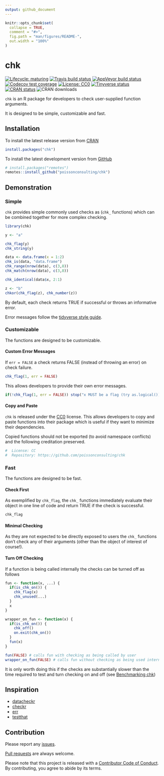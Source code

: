 ```yaml
---
output: github_document
---
```


<!-- README.md is generated from README.Rmd. Please edit that file -->

```r
knitr::opts_chunk$set(
  collapse = TRUE,
  comment = "#>",
  fig.path = "man/figures/README-",
  out.width = "100%"
)
```

# chk

<!-- badges: start -->
[![Lifecycle: maturing](https://img.shields.io/badge/lifecycle-maturing-blue.svg)](https://www.tidyverse.org/lifecycle/#maturing)
[![Travis build status](https://travis-ci.com/poissonconsulting/chk.svg?branch=master)](https://travis-ci.com/poissonconsulting/chk)
[![AppVeyor build status](https://ci.appveyor.com/api/projects/status/github/poissonconsulting/chk?branch=master&svg=true)](https://ci.appveyor.com/project/poissonconsulting/chk)
[![Codecov test coverage](https://codecov.io/gh/poissonconsulting/chk/branch/master/graph/badge.svg)](https://codecov.io/gh/poissonconsulting/chk?branch=master)
[![License: CC0](https://img.shields.io/badge/License-CC0-blue.svg)](https://creativecommons.org/publicdomain/zero/1.0/)
[![Tinyverse status](https://tinyverse.netlify.com/badge/chk)](https://CRAN.R-project.org/package=chk)
[![CRAN status](https://www.r-pkg.org/badges/version/chk)](https://cran.r-project.org/package=chk)
![CRAN downloads](http://cranlogs.r-pkg.org/badges/chk)
<!-- badges: end -->

`chk` is an R package for developers to check user-supplied function arguments.

It is designed to be simple, customizable and fast.

## Installation

To install the latest release version from [CRAN](https://cran.r-project.org)
```r
install.packages("chk")
```

To install the latest development version from [GitHub](https://github.com/poissonconsulting/chk)
```r
# install.packages("remotes")
remotes::install_github("poissonconsulting/chk")
```

## Demonstration

### Simple

`chk` provides simple commonly used checks as (`chk_` functions) which can be combined together for more complex checking.

```r
library(chk)

y <- "a"

chk_flag(y)
chk_string(y)

data <- data.frame(x = 1:2)
chk_is(data, "data.frame")
chk_range(nrow(data), c(3,8))
chk_match(nrow(data), c(3,8))

chk_identical(data$x, 2:1)

z <- "b"
chkor(chk_flag(z), chk_number(z))
```

By default, each check returns TRUE if successful or throws an informative error.

Error messages follow the [tidyverse style guide](https://style.tidyverse.org/error-messages.html).

### Customizable

The functions are designed to be customizable.

#### Custom Error Messages

If `err = FALSE` a check returns FALSE (instead of throwing an error) on check failure.

```r
chk_flag(1, err = FALSE)
```
This allows developers to provide their own error messages.

```r
if(!chk_flag(1, err = FALSE)) stop("x MUST be a flag (try as.logical())")
```

#### Copy and Paste

`chk` is released under the [CC0](https://creativecommons.org/publicdomain/zero/1.0/) license.
This allows developers to copy and paste functions into their package
which is useful if they want to minimize their dependencies.

Copied functions should not be exported (to avoid namespace conflicts) and the 
following creditation preserved.
```r
#  License: CC
#  Repository: https://github.com/poissonconsulting/chk
```

### Fast

The functions are designed to be fast.

#### Check First

As exemplified by `chk_flag`, the `chk_` functions immediately evaluate their 
object in one line of code and return TRUE if the check is successful.

```r
chk_flag
```

#### Minimal Checking

As they are not expected to be directly exposed to users the `chk_` functions 
don't check any of their arguments (other than the object of interest of course!).

#### Turn Off Checking

If a function is being called internally the checks can be turned off as follows
```r
fun <- function(x, ...) {
  if(is_chk_on()) {
    chk_flag(x)
    chk_unused(...)
  }
  x
}

wrapper_on_fun <- function(x) {
  if(is_chk_on()) {
    chk_off()
    on.exit(chk_on())
  }
  fun(x)
}

fun(FALSE) # calls fun with checking as being called by user
wrapper_on_fun(FALSE) # calls fun without checking as being used internally
```

It is only worth doing this if the checks are substantially slower
than the time required to test and turn checking on and off (see [Benchmarking chk]( https://poissonconsulting.github.io/chk/articles/benchmarking-chk.html))

## Inspiration

- [datacheckr](https://github.com/poissonconsulting/datacheckr/)
- [checkr](https://github.com/poissonconsulting/checkr/)
- [err](https://github.com/poissonconsulting/err/)
- [testthat](https://github.com/r-lib/testthat/)

## Contribution

Please report any [issues](https://github.com/poissonconsulting/chk/issues).

[Pull requests](https://github.com/poissonconsulting/chk/pulls) are always welcome.

Please note that this project is released with a [Contributor Code of Conduct](https://github.com/poissonconsulting/chk/blob/master/CODE_OF_CONDUCT.md).
By contributing, you agree to abide by its terms.
